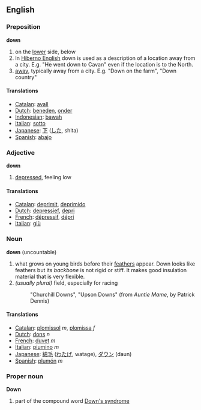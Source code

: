 ==English==
===Preposition===
'''down'''

#on the [[lower]] side, below
#In [[Hiberno English]] down is used as a description of a location away from a city. E.g. "He went down to Cavan" even if the location is to the North.
# [[away]], typically away from a city. E.g. "Down on the farm", "Down country"

====Translations====
*[[Catalan]]: [[avall]]
*[[Dutch]]: [[beneden]], [[onder]]
*[[Indonesian]]: [[bawah]]
*[[Italian]]: [[sotto]]
*[[Japanese]]: [[下]] ([[した]], shita)
*[[Spanish]]: [[abajo]]

===Adjective===
'''down'''

# [[depressed]], feeling low

====Translations====
*[[Catalan]]: [[deprimit]], [[deprimido]]
*[[Dutch]]: [[depressief]], [[depri]]
*[[French]]: [[dépressif]], [[dépri]]
*[[Italian]]: [[giù]]


===Noun===
'''down''' (uncountable)

#what grows on young birds before their [[feather]]s appear. Down looks like feathers but its ''backbone'' is not rigid or stiff. It makes good insulation material that is very flexible.
# ''(usually plural)'' field, especially for racing
#: "Churchill Downs", "Upson Downs" (from ''Auntie Mame'', by Patrick Dennis)

====Translations====
*[[Catalan]]: [[plomissol]] ''m'', [[plomissa]] ''f''
*[[Dutch]]: [[dons]] ''n''
*[[French]]: [[duvet]] ''m''
*[[Italian]]: [[piumino]] ''m''
*[[Japanese]]: [[綿毛]] ([[わたげ]], watage), [[ダウン]] (daun)
*[[Spanish]]: [[plumón]] ''m''

===Proper noun===
'''Down'''

# part of the compound word [[Down's syndrome]]
